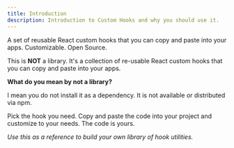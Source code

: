 ```yaml
---
title: Introduction
description: Introduction to Custom Hooks and why you should use it.
---
```


<p class="opacity-90 mb-8">
  A set of reusable React custom hooks that you can copy and paste into your
  apps. Customizable. Open Source.
</p>

<p class="mb-8">
  This is <strong>NOT</strong> a library. It's a collection of re-usable React
  custom hooks that you can copy and paste into your apps.
</p>

<strong>What do you mean by not a library?</strong>

<p>
  I mean you do not install it as a dependency. It is not available or
  distributed via npm.
</p>

<p>
  Pick the hook you need. Copy and paste the code into your project and
  customize to your needs. The code is yours.
</p>

<i>Use this as a reference to build your own library of hook utilities.</i>
